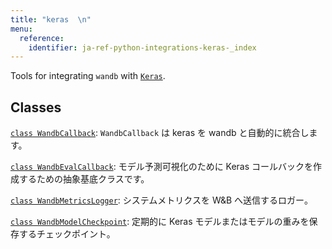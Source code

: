 ```yaml
---
title: "keras  \n"
menu:
  reference:
    identifier: ja-ref-python-integrations-keras-_index
---
```


Tools for integrating `wandb` with [`Keras`](https://keras.io/).

## Classes

[`class WandbCallback`](./wandbcallback.md): `WandbCallback` は keras を wandb と自動的に統合します。

[`class WandbEvalCallback`](./wandbevalcallback.md): モデル予測可視化のために Keras コールバックを作成するための抽象基底クラスです。

[`class WandbMetricsLogger`](./wandbmetricslogger.md): システムメトリクスを W&B へ送信するロガー。

[`class WandbModelCheckpoint`](./wandbmodelcheckpoint.md): 定期的に Keras モデルまたはモデルの重みを保存するチェックポイント。